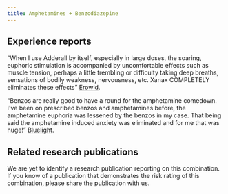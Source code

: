 ---
title: Amphetamines + Benzodiazepine
---
## Experience reports

“When I use Adderall by itself, especially in large doses, the soaring, euphoric stimulation is accompanied by uncomfortable effects such as muscle tension, perhaps a little trembling or difficulty taking deep breaths, sensations of bodily weakness, nervousness, etc. Xanax COMPLETELY eliminates these effects” [Erowid](https://erowid.org/experiences/exp.php?ID=18396).

“Benzos are really good to have a round for the amphetamine comedown. I've been on prescribed benzos and amphetamines before, the amphetamine euphoria was lessened by the benzos in my case. That being said the amphetamine induced anxiety was eliminated and for me that was huge!” [Bluelight](https://bluelight.org/xf/threads/mixing-benzos-with-amphetamines.756711/).

## Related research publications

We are yet to identify a research publication reporting on this combination. If you know of a publication that demonstrates the risk rating of this combination, please share the publication with us.
